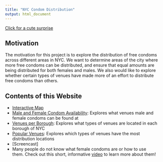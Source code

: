 ```yaml
---
title: "NYC Condom Distribution"
output: html_document
---
```


[Click for a cute surprise](images/condom_cartoon.jpeg)

## Motivation

The motivation for this project is to explore the distribution of free condoms across different areas in NYC. We want to determine areas of the city where more free condoms can be distributed, and ensure that equal amounts are being distributed for both females and males. We also would like to explore whether certain types of venues have made more of an effort to distribute free condoms than others.

## Contents of this Website

* [Interactive Map]()
* [Male and Female Condom Availability](female_male_condoms.html): Explores what venues male and female condoms can be found at
* [Venues per Borough](venues_across_boroughs.html): Explores what types of venues are located in each borough of NYC
* [Popular Venues](popular_venues.html): Explores which types of venues have the most distribution locations
* [Screencast]
* Many people do not know what female condoms are or how to use them. Check out this short, informative [video](https://youtu.be/DBZ7xeT1j6M) to learn more about them!
